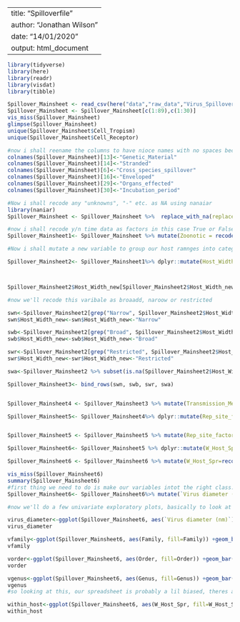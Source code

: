 
---
title: "Spilloverfile"
author: "Jonathan Wilson"
date: "14/01/2020"
output: html_document
---

```{r}
library(tidyverse)
library(here)
library(readr)
library(visdat)
library(tibble)

```
```{r}

Spillover_Mainsheet <- read_csv(here("data","raw_data","Virus_Spillover_p1.csv"))
Spillover_Mainsheet <- Spillover_Mainsheet[c(1:89),c(1:30)]
vis_miss(Spillover_Mainsheet)
glimpse(Spillover_Mainsheet)
unique(Spillover_Mainsheet$Cell_Tropism)
unique(Spillover_Mainsheet$Cell_Receptor)
```
```{r}
#now i shall reename the columns to have nioce names with no spaces because r likes it that way
colnames(Spillover_Mainsheet)[13]<-"Genetic_Material" 
colnames(Spillover_Mainsheet)[14]<-"Stranded"
colnames(Spillover_Mainsheet)[6]<-"Cross_species_spillover"
colnames(Spillover_Mainsheet)[16]<-"Enveloped"
colnames(Spillover_Mainsheet)[29]<-"Organs_effected"
colnames(Spillover_Mainsheet)[30]<-"Incubation_period"
```

```{r}
#Now i shall recode any "unknowns", "-" etc. as NA using nanaiar
library(naniar)
Spillover_Mainsheet <- Spillover_Mainsheet %>%  replace_with_na(replace =  list(Cell_Receptor = "unknown", Cell_Tropism = "unknown", Entry_Mechanism = "unknown", Receptor_Distribution="unknown", Host=c("unknown", "Unknown"), Transmission_Mechanism="unknown", Shedding_Period = c("-", "unknown"), Shedding_Length =c("-", "unknown"), Mortality_Rate =c("-", "unknown"), Cross_species_spillover = "unknown", Transmission_Route = "unknown", Shedding_Route="unknown", Host_Range= c("unknown", "Unknown"),  Replication_Site = "unknown", Within_Host_Spread= "unknown",  Organs_effected= "unknown", Incubation_period=c("unknown", "-")))

#now i shall recode y/n time data as factors in this case True or False
Spillover_Mainsheet1<- Spillover_Mainsheet %>% mutate(Zoonotic = recode(Zoonotic, "n" = F, "y" = T)) %>% mutate(Cross_species_spillover=recode(Cross_species_spillover, "n"=F, "y"=T))  %>% mutate(Vector=recode(Vector, "n"=F, "y"=T))  %>% mutate(Segmented=recode(Segmented, "n"=F, "y"=T))  %>% mutate(Viraemia=recode(Viraemia, "n"=F, "y"=T))%>% mutate(Enveloped=recode(Enveloped, "enveloped"=T))
```
```{r}
#Now i shall mutate a new variable to group our host ramnges into categories whilst still retaining the more specfic info

Spillover_Mainsheet2<- Spillover_Mainsheet1%>% dplyr::mutate(Host_Width_new = Host_Range)



Spillover_Mainsheet2$Host_Width_new[Spillover_Mainsheet2$Host_Width_new=="Narrow (bats)"] <- "Narrow (Bats)"

#now we'll recode this varibale as broaadd, naroow or restricted

swn<-Spillover_Mainsheet2[grep("Narrow", Spillover_Mainsheet2$Host_Width_new), ]
swn$Host_Width_new<-swn$Host_Width_new<-"Narrow"

swb<-Spillover_Mainsheet2[grep("Broad", Spillover_Mainsheet2$Host_Width_new),]
swb$Host_Width_new<-swb$Host_Width_new<-"Broad"

swr<-Spillover_Mainsheet2[grep("Restricted", Spillover_Mainsheet2$Host_Width_new),]
swr$Host_Width_new<-swr$Host_Width_new<-"Restricted"

swa<-Spillover_Mainsheet2 %>% subset(is.na(Spillover_Mainsheet2$Host_Width_new))

Spillover_Mainsheet3<- bind_rows(swn, swb, swr, swa)


Spillover_Mainsheet4 <- Spillover_Mainsheet3 %>% mutate(Transmission_Mechanism=recode(Transmission_Mechanism, "Direct/indirect contact"= "Both", "Aerosol infection and direct contact"= "Both"))

```

```{r}
Spillover_Mainsheet5<- Spillover_Mainsheet4%>% dplyr::mutate(Rep_site_factor = Replication_Site)


Spillover_Mainsheet5 <- Spillover_Mainsheet5 %>% mutate(Rep_site_factor=recode(Rep_site_factor, "Respiratory tract epithelium" = "Respiratory_Epithelium", "Upper and lower respiratory tract epithelium" = "Respiratory_Epithelium", "Lungs (bronquiolar epithelial cells)" = "Respiratory_Epithelium", "Lungs (bronchial epithelial cells)" = "Respiratory_Epithelium"  ,"Upper and lower respiratory tract epithelium"="Respiratory_Epithelium",  "Respiratory ciliated epithelium"="Respiratory_Epithelium", "Respiratory tract"  = "Respiratory_Epithelium" , "Nasopharyngeal epithelium"  = "Respiratory_Epithelium",  "Spinal cord and brain (nervous tissues)"= "Neural_Tissue",  "Peripheral, central and autonomic nervous systems (astrocytes, Schwann cells, ependymal cells)" = "Neural_Tissue", "Striated or connective tissue at the inoculation site" = "Muscle_Tissue", "Salivary glands and regional lymph nodes" = "Lymphnodes_salivary glands", "Inoculation site" = "Cutaneous_Epithelium", "Inouculation site (keratinocytes)" = "Cutaneous_Epithelium", "Lymph nodes and nodal chains; liver and spleen" = "Lymphnodes_spleen_liver", "Respiratory tract epithelium and tonsils" = "Respiratory_epithelium_Lymphnodes", "Lymphoid tissues and intestinal epithelium" = "Secondary_Lymphoid_Organs_Intestinal_Epithelium", "Conjunctiva, respiratory or alimentary tracts epithelium cells" = "Respiratory_Intestinal_Epithelium", "Muscle Tissue" = "Muscle_Tissue", "Inoculation site (keratinocytes)" = "Cutaneous_Epithelium", "Lymphnodes and salivary glands"="Lymphnodes_Salivary_Glands", "Reticuloendothelial system" = "Reticuloendothelial_Cells"))

Spillover_Mainsheet6<- Spillover_Mainsheet5 %>% dplyr::mutate(W_Host_Spr = Within_Host_Spread)

Spillover_Mainsheet6 <- Spillover_Mainsheet6 %>% mutate(W_Host_Spr=recode(W_Host_Spr, "Respiratory tract epithelial cells" = "Epithelial_Cells", "Epithelial cells" = "Epithelial_Cells", "Epithelial cells to lower respiratory tract" = "Epithelial_Cells", "Epithelial cells (ciliated and goblet cells)" = "Epithelial_Cells", "Lung epithelial cells to endothelium"= "Epithelial_Cells", "Through the blood" = "Mononuclear_Phagocytic_Cells", "Dendritic cells and mononuclear phagocytes (monocytes and macrophages) via lymphatic and vascular systems" = "Mononuclear_Phagocytic_Cells", "Mononuclear cells" = "Mononuclear_Phagocytic_Cells", "Lymphnodes (Macrophages and dendritic cells)" = "Mononuclear_Phagocytic_Cells", "Transynaptic spread"="Transsynaptic_Spread","Endoneurium of Schwann cells and transynaptic spread"="Transsynaptic_Spread", "Transport axonal and transynaptic through peripheral, central and autonomic nervous systems infecting astrocytes" = "Transsynaptic_Spread", "Macrophages\nLymphocytes B and T" = "Mononuclear_Phagocytic_Cells", "Lymphocytes T"="Epithelial_Cells", "Epithelial cells?"="Epithelial_Cells", "Leucocytes (neutrophils?)"="Leucocytes","Cell-to-cell (keratinocytes) and dendritic cells can carry the vrus to lymph-nodes" = "Keratinocytes", "Blood and cranial nerves" = "Trigeminal_olfactory_Nerves"))

```
```{r}
vis_miss(Spillover_Mainsheet6)
summary(Spillover_Mainsheet6)
#first thing we need to do is make our variables intot the right class. We can see lots of the numbers are actyaully coded as character- lets fix that
Spillover_Mainsheet6<- Spillover_Mainsheet6%>% mutate(`Virus diameter (nm)` = as.numeric(as.character(`Virus diameter (nm)`)))

#now we'll do a few univariate exploratory plots, basically to look at the distibution of data in each variable, so they don't need to be fancy

virus_diameter<-ggplot(Spillover_Mainsheet6, aes(`Virus diameter (nm)`)) +geom_histogram() 
virus_diameter
```
```{r}
vfamily<-ggplot(Spillover_Mainsheet6, aes(Family, fill=Family)) +geom_bar()
vfamily

```
```{r}

vorder<-ggplot(Spillover_Mainsheet6, aes(Order, fill=Order)) +geom_bar()
vorder

```

```{r}

vgenus<-ggplot(Spillover_Mainsheet6, aes(Genus, fill=Genus)) +geom_bar()
vgenus
#so looking at this, our spreadsheet is probably a lil biased, theres a heck of a lot of arenas and not much else
```
```{r}


within_host<-ggplot(Spillover_Mainsheet6, aes(W_Host_Spr, fill=W_Host_Spr)) +geom_bar()
within_host
```